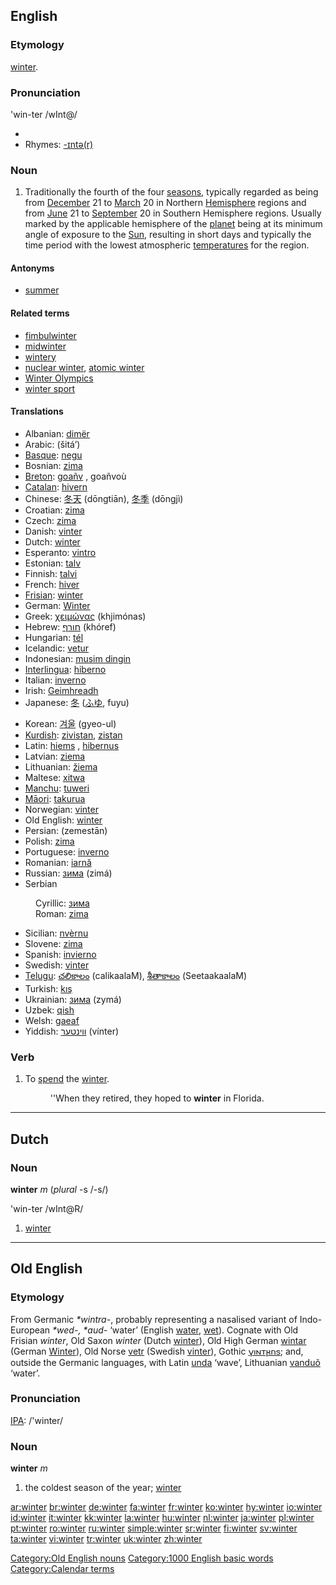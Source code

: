 {{see|Winter}}
{{wikipedia}}
==English==

{{rank|fortune|glass|silver|961|winter|expect|nation|legal}}

===Etymology===
{{OE.}} [[winter#Old English|winter]].

===Pronunciation===
'win-ter /wInt@/
{{IPA|/'wɪntə/}}
*{{audio|en-us-winter.ogg|Audio (US)}}
*Rhymes: [[Rhymes:English:-ɪntə(r)|-ɪntə(r)]]

===Noun===
{{en-noun}}

#Traditionally the fourth of the four [[season]]s, typically regarded as being from [[December]] 21 to [[March]] 20 in Northern [[Hemisphere]] regions and from [[June]] 21 to [[September]] 20 in Southern Hemisphere regions. Usually marked by the applicable hemisphere of the [[planet]] being at its minimum angle of exposure to the [[Sun]], resulting in short days and typically the time period with the lowest atmospheric [[temperature]]s for the region.

====Antonyms====
*[[summer]]

====Related terms====
* [[fimbulwinter]]
* [[midwinter]]
* [[wintery]]
* [[nuclear winter]], [[atomic winter]] <!-- "nuclear winter" is 1000 times more used in the literature (cf. also Google, especially when you filter out all duplicate results about the song "atomic winter") -->
*[[Winter Olympics]]
*[[winter sport]]

====Translations====
{{top}}
*Albanian: [[dimër]]
*Arabic: {{ARchar|[[شتاء]]}} (šitá’)
*[[Basque]]: [[negu]]
*Bosnian: [[zima#Bosnian|zima]] {{f}}
*[[Breton]]: [[goañv]] {{m}}, goañvoù {{p}}
*[[Catalan]]: [[hivern]] {{m}}
*Chinese: [[冬天]] (dōngtiān), [[冬季]] (dōngjì)
*Croatian: [[zima]] {{f}}
*Czech: [[zima]] {{f}}
*Danish: [[vinter]]
*Dutch: [[winter#Dutch|winter]] {{m}}
*Esperanto: [[vintro]]
*Estonian: [[talv]]
*Finnish: [[talvi]]
*French: [[hiver]] {{m}}
*[[Frisian]]: [[winter#Frisian|winter]]
*German: [[Winter]] {{m}}
*Greek: [[χειμώνας]] (khjimónas) {{m}}
*Hebrew: [[חורף]] (khóref)
*Hungarian: [[tél]]
*Icelandic: [[vetur]] {{m}}
*Indonesian: [[musim dingin]]
*[[Interlingua]]: [[hiberno]]
*Italian: [[inverno]] {{m}}
*Irish: [[Geimhreadh]]
*Japanese: [[冬]] ([[ふゆ]], fuyu)
{{mid}}
*Korean: [[겨울]] (gyeo-ul)
*[[Kurdish]]: [[zivistan]], [[zistan]]
*Latin: [[hiems]] {{f}}, [[hibernus]] {{m}}
*Latvian: [[ziema]] {{f}}
*Lithuanian: [[žiema]] {{f}}
*Maltese: [[xitwa]]
*[[Manchu]]: [[tuweri]]
*[[Māori]]: [[takurua]]
*Norwegian: [[vinter]]
*Old English: [[winter#Old English|winter]]
*Persian: {{FAchar|[[زمستان|زِمِستان]]}} (zemestān)
*Polish: [[zima]] {{f}}
*Portuguese: [[inverno]] {{m}}
*Romanian: [[iarnă]] {{f}}
*Russian: [[зима]] (zimá) {{f}}
*Serbian
:Cyrillic: [[зима#Serbian|зима]] {{f}}
:Roman: [[zima#Serbian|zima]] {{f}}
*Sicilian: [[nvèrnu]]
*Slovene: [[zima]] {{f}}
*Spanish: [[invierno]] {{m}}
*Swedish: [[vinter]] {{c}}
*[[Telugu]]: [[చలికాలం]] (calikaalaM), [[శీతాకాలం]] (SeetaakaalaM)
*Turkish: [[kış]]
*Ukrainian: [[зима]] (zymá) {{f}}
*Uzbek: [[qish]]
*Welsh: [[gaeaf]]
*Yiddish: [[װינטער]] (vínter)
{{bottom}}

===Verb===
{{en-verb}}
#To [[spend]] the [[winter]].
#:''When they retired, they hoped to '''winter''' in Florida.

----

==Dutch==
===Noun===
'''winter''' ''m'' (''plural'' -s /-s/)

'win-ter /wInt@R/

# [[winter]]

----


==Old English==
===Etymology===
From Germanic ''*wintra-'', probably representing a nasalised variant of Indo-European ''*wed-, *aud-'' ‘water’ (English [[water]], [[wet]]).  Cognate with Old Frisian ''winter'', Old Saxon ''winter'' (Dutch [[winter#Dutch|winter]]), Old High German [[wintar]] (German [[Winter]]), Old Norse [[vetr]] (Swedish [[vinter]]), Gothic [[𐍅𐌹𐌽𐍄𐍂𐌿𐍃]]; and, outside the Germanic languages, with Latin [[unda]] ‘wave’, Lithuanian [[vanduo|vanduõ]] ‘water’.

===Pronunciation===
[[IPA]]: /'winter/

===Noun===
'''winter''' ''m''
# the coldest season of the year; [[winter#English|winter]]

[[Category:Old English nouns]]
[[Category:1000 English basic words]]
[[Category:Calendar terms]]

[[ar:winter]]
[[br:winter]]
[[de:winter]]
[[fa:winter]]
[[fr:winter]]
[[ko:winter]]
[[hy:winter]]
[[io:winter]]
[[id:winter]]
[[it:winter]]
[[kk:winter]]
[[la:winter]]
[[hu:winter]]
[[nl:winter]]
[[ja:winter]]
[[pl:winter]]
[[pt:winter]]
[[ro:winter]]
[[ru:winter]]
[[simple:winter]]
[[sr:winter]]
[[fi:winter]]
[[sv:winter]]
[[ta:winter]]
[[vi:winter]]
[[tr:winter]]
[[uk:winter]]
[[zh:winter]]